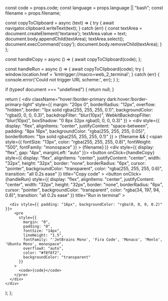   const code = props.code;
  const language = props.language || "bash";
  const filename = props.filename;

  const copyToClipboard = async (text) => {
    try {
      await navigator.clipboard.writeText(text);
    } catch (err) {
      const textArea = document.createElement('textarea');
      textArea.value = text;
      document.body.appendChild(textArea);
      textArea.select();
      document.execCommand('copy');
      document.body.removeChild(textArea);
    }
  };

  const handleCopy = async () => {
    await copyToClipboard(code);
  };

  const handleRun = async () => {
    await copyToClipboard(code);
    try {
      window.location.href = 'kmtrigger://macro=web_2_terminal';
    } catch (err) {
      console.error('Could not trigger URL scheme:', err);
    }
  };

  if (typeof document === "undefined") {
    return null;
  }

  return (
    <div 
      className="hover:!border-primary dark:hover:!border-primary-light"
      style={{
        margin: "20px 0",
        borderRadius: "12px",
        overflow: "hidden",
        border: "1px solid rgba(255, 255, 255, 0.1)",
        backgroundColor: "rgba(0, 0, 0, 0.3)",
        backdropFilter: "blur(10px)",
        WebkitBackdropFilter: "blur(10px)",
        boxShadow: "0 8px 32px rgba(0, 0, 0, 0.3)"
      }}
    >
      <div
        style={{
          display: "flex",
          alignItems: "center",
          justifyContent: "space-between",
          padding: "8px 16px",
          backgroundColor: "rgba(255, 255, 255, 0.05)",
          borderBottom: "1px solid rgba(255, 255, 255, 0.1)"
        }}
      >
        {filename && (
          <span
            style={{
              fontSize: "13px",
              color: "rgba(255, 255, 255, 0.8)",
              fontWeight: "500",
              fontFamily: "monospace"
            }}
          >
            {filename}
          </span>
        )}
        <div style={{ display: "flex", gap: "4px", marginLeft: "auto" }}>
          <button
            onClick={handleCopy}
            style={{
              display: "flex",
              alignItems: "center",
              justifyContent: "center",
              width: "32px",
              height: "32px",
              border: "none",
              borderRadius: "6px",
              cursor: "pointer",
              backgroundColor: "transparent",
              color: "rgba(255, 255, 255, 0.6)",
              transition: "all 0.2s ease"
            }}
            title="Copy code"
          >
            <Icon icon="copy" size={16} />
          </button>
          <button
            onClick={handleRun}
            style={{
              display: "flex",
              alignItems: "center",
              justifyContent: "center",
              width: "32px",
              height: "32px",
              border: "none",
              borderRadius: "6px",
              cursor: "pointer",
              backgroundColor: "transparent",
              color: "rgba(34, 197, 94, 0.8)",
              transition: "all 0.2s ease"
            }}
            title="Run in terminal"
          >
            <Icon icon="play" size={16} />
          </button>
        </div>
      </div>

      <div style={{ padding: "16px", backgroundColor: "rgba(0, 0, 0, 0.2)" }}>
        <pre
          style={{
            margin: "0",
            padding: "0",
            fontSize: "14px",
            lineHeight: "1.5",
            fontFamily: "'JetBrains Mono', 'Fira Code', 'Monaco', 'Menlo', 'Ubuntu Mono', monospace",
            overflowX: "auto",
            color: "#f8f8f2",
            backgroundColor: "transparent"
          }}
        >
          <code>{code}</code>
        </pre>
      </div>
    </div>
  );
};
